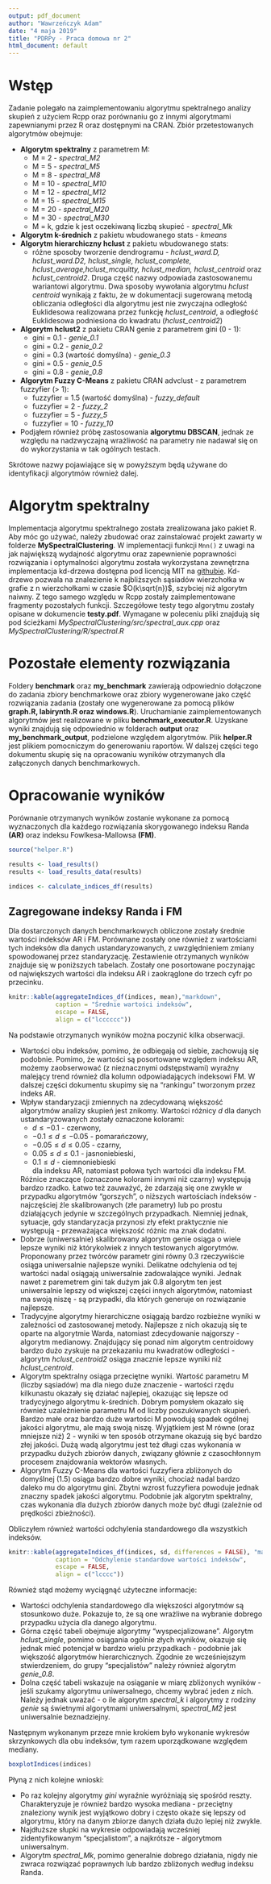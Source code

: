 ```yaml
---
output: pdf_document
author: "Wawrzeńczyk Adam"
date: "4 maja 2019"
title: "PDRPy - Praca domowa nr 2"
html_document: default
---
```


# Wstęp

Zadanie polegało na zaimplementowaniu algorytmu spektralnego analizy skupień z użyciem Rcpp oraz porównaniu go z innymi algorytmami zapewnianymi przez R oraz dostępnymi na CRAN. Zbiór przetestowanych algorytmów obejmuje:

* **Algorytm spektralny** z parametrem M:
    * M = 2 - *spectral_M2*
    * M = 5 - *spectral_M5*
    * M = 8 - *spectral_M8*
    * M = 10 - *spectral_M10*
    * M = 12 - *spectral_M12*
    * M = 15 - *spectral_M15*
    * M = 20 - *spectral_M20*
    * M = 30 - *spectral_M30*
    * M = k, gdzie k jest oczekiwaną liczbą skupieć - *spectral_Mk*
* **Algorytm k-średnich** z pakietu wbudowanego stats - *kmeans*
* **Algorytm hierarchiczny hclust** z pakietu wbudowanego stats:
    * różne sposoby tworzenie dendrogramu - *hclust_ward.D, hclust_ward.D2, hclust_single, hclust_complete, hclust_average,hclust_mcquitty, hclust_median, hclust_centroid* oraz *hclust_centroid2*. Druga część nazwy odpowiada zastosowanemu wariantowi algorytmu. Dwa sposoby wywołania algorytmu *hclust centroid* wynikają z faktu, że w dokumentacji sugerowaną metodą obliczania odległości dla algorytmu jest nie zwyczajna odległość Euklidesowa realizowana przez funkcję *hclust_centroid*, a odległość Euklidesowa podniesiona do kwadratu (*hclust_centroid2*)
* **Algorytm hclust2** z pakietu CRAN genie z parametrem gini (0 - 1):
    * gini = 0.1 - *genie_0.1*
    * gini = 0.2 - *genie_0.2*
    * gini = 0.3 (wartość domyślna) - *genie_0.3*
    * gini = 0.5 - *genie_0.5*
    * gini = 0.8 - *genie_0.8*
* **Algorytm Fuzzy C-Means** z pakietu CRAN advclust - z parametrem fuzzyfier (> 1):
    * fuzzyfier = 1.5 (wartość domyślna) - *fuzzy_default*
    * fuzzyfier = 2 - *fuzzy_2*
    * fuzzyfier = 5 - *fuzzy_5*
    * fuzzyfier = 10 - *fuzzy_10*
* Podjąłem również próbę zastosowania **algorytmu DBSCAN**, jednak ze względu na nadzwyczajną wrażliwość na parametry nie nadawał się on do wykorzystania w tak ogólnych testach.
    
Skrótowe nazwy pojawiające się w powyższym będą używane do identyfikacji algorytmów również dalej.

# Algorytm spektralny

Implementacja algorytmu spektralnego została zrealizowana jako pakiet R. Aby móc go używać, należy zbudować oraz zainstalować projekt zawarty w folderze **MySpectralClustering**. W implementacji funkcji `Mnn()` z uwagi na jak największą wydajność algorytmu oraz zapewnienie poprawności rozwiązania i optymalności algorytmu została wykorzystana zewnętrzna implementacja kd-drzewa dostępna pod licencją MIT na [githubie](https://github.com/gishi523/kd-tree). Kd-drzewo pozwala na znalezienie k najbliższych sąsiadów wierzchołka w grafie z n wierzchołkami w czasie $O(k\sqrt{n})$, szybciej niż algorytm naiwny. Z tego samego względu w Rcpp zostały zaimplementowane fragmenty pozostałych funkcji. Szczegółowe testy tego algorytmu zostały opisane w dokumencie **testy.pdf**. Wymagane w poleceniu pliki znajdują się pod ścieżkami *MySpectralClustering/src/spectral_aux.cpp* oraz *MySpectralClustering/R/spectral.R*

# Pozostałe elementy rozwiązania

Foldery **benchmark** oraz **my_benchmark** zawierają odpowiednio dołączone do zadania zbiory benchmarkowe oraz zbiory wygenerowane jako część rozwiązania zadania (zostały one wygenerowane za pomocą plików **graph.R, labirynth.R oraz windows.R**). Uruchamianie zaimplementowanych algorytmów jest realizowane w pliku **benchmark_executor.R**. Uzyskane wyniki znajdują się odpowiednio w folderach **output** oraz **my_benchmark_output**, podzielone względem algorytmów. Plik **helper.R** jest plikiem pomocniczym do generowaniu raportów. W dalszej części tego dokumentu skupię się na opracowaniu wyników otrzymanych dla załączonych danych benchmarkowych.

# Opracowanie wyników

Porównanie otrzymanych wyników zostanie wykonane za pomocą wyznaczonych dla każdego rozwiązania skorygowanego indeksu Randa **(AR)** oraz indeksu Fowlkesa-Mallowsa **(FM)**.

```R
source("helper.R")

results <- load_results()
results <- load_results_data(results)

indices <- calculate_indices_df(results)
```

## Zagregowane indeksy Randa i FM

Dla dostarczonych danych benchmarkowych obliczone zostały średnie wartości indeksów AR i FM. Porównane zostały one również z wartościami tych indeksów dla danych ustandaryzowanych, z uwzględnieniem zmiany spowodowanej przez standaryzację. Zestawienie otrzymanych wyników znajduje się w poniższych tabelach. Zostały one posortowane poczynając od największych wartości dla indeksu AR i zaokrąglone do trzech cyfr po przecinku.

```r
knitr::kable(aggregateIndices_df(indices, mean),"markdown",
             caption = "Średnie wartości indeksów",
             escape = FALSE,
             align = c("lcccccc"))
```

Na podstawie otrzymanych wyników można poczynić kilka obserwacji.

* Wartości obu indeksów, pomimo, że odbiegają od siebie, zachowują się podobnie. Pomimo, że wartości są posortowane względem indeksu AR, możemy zaobserwować (z nieznacznymi odstępstwami) wyraźny malejący trend również dla kolumn odpowiadających indeksowi FM. W dalszej części dokumentu skupimy się na "rankingu" tworzonym przez indeks AR.
* Wpływ standaryzacji zmiennych na zdecydowaną większość algorytmów analizy skupień jest znikomy. Wartości różnicy $d$ dla danych ustandaryzowanych zostały oznaczone kolorami:
    * $d \leq -0.1$ - czerwony, 
    * $-0.1 \le d \leq -0.05$ - pomarańczowy, 
    * $-0.05 \le d \le 0.05$ - czarny, 
    * $0.05 \leq d \le 0.1$  - jasnoniebieski, 
    * $0.1 \leq d$ - ciemnoniebieski  
dla indeksu AR, natomiast połowa tych wartości dla indeksu FM. 

    Różnice znaczące (oznaczone kolorami innymi niż czarny) występują bardzo rzadko. Łatwo też zauważyć, że zdarzają się one zwykle w przypadku algorytmów "gorszych", o niższych wartościach indeksów - najczęściej źle skalibrowanych (złe parametry) lub po prostu działających jedynie w szczególnych przypadkach. Niemniej jednak, sytuacje, gdy standaryzacja przynosi zły efekt praktycznie nie występują - przeważająca większość różnic ma znak dodatni.
* Dobrze (uniwersalnie) skalibrowany algorytm genie osiąga o wiele lepsze wyniki niż którykolwiek z innych testowanych algorytmów. Proponowany przez twórców parametr gini równy 0.3 rzeczywiście osiąga uniwersalnie najlepsze wyniki. Delikatne odchylenia od tej wartości nadal osiągają uniwersalnie zadowalające wyniki. Jednak nawet z paremetrem gini tak dużym jak 0.8 algorytm ten jest uniwersalnie lepszy od większej części innych algorytmów, natomiast ma swoją niszę - są przypadki, dla których generuje on rozwiązanie najlepsze.
* Tradycyjne algorytmy hierarchiczne osiągają bardzo rozbieżne wyniki w zależności od zastosowanej metody. Najlepsze z nich okazują się te oparte na algorytmie Warda, natomiast zdecydowanie najgorszy - algorytm medianowy. Znajdujący się ponad nim algorytm centroidowy bardzo dużo zyskuje na przekazaniu mu kwadratów odległości - algorytm *hclust_centroid2* osiąga znacznie lepsze wyniki niż *hclust_centroid*.
* Algorytm spektralny osiąga przeciętne wyniki. Wartość parametru M (liczby sąsiadów) ma dla niego duże znaczenie - wartości rzędu kilkunastu okazały się działać najlepiej, okazując się lepsze od tradycyjnego algorytmu k-średnich. Dobrym pomysłem okazało się również uzależnienie parametru M od liczby poszukiwanych skupień. Bardzo małe oraz bardzo duże wartości M powodują spadek ogólnej jakości algorytmu, ale mają swoją niszę. Wyjątkiem jest M równe (oraz mniejsze niż) 2 - wyniki w ten sposób otrzymane okazują się być bardzo złej jakości. Dużą wadą algorytmu jest też długi czas wykonania w przypadku dużych zbiorów danych, związany głównie z czasochłonnym procesem znajdowania wektorów własnych.
* Algorytm Fuzzy C-Means dla wartości fuzzyfiera zbliżonych do domyślnej (1.5) osiąga bardzo dobre wyniki, chociaż nadal bardzo daleko mu do algorytmu gini. Zbytni wzrost fuzzyfiera powoduje jednak znaczny spadek jakości algorytmu. Podobnie jak algorytm spektralny, czas wykonania dla dużych zbiorów danych może być długi (zależnie od prędkości zbieżności).

Obliczyłem również wartości odchylenia standardowego dla wszystkich indeksów.

```r
knitr::kable(aggregateIndices_df(indices, sd, differences = FALSE), "markdown",
             caption = "Odchylenie standardowe wartości indeksów",
             escape = FALSE,
             align = c("lcccc"))
```

Również stąd możemy wyciągnąć użyteczne informacje:

* Wartości odchylenia standardowego dla większości algorytmów są stosunkowo duże. Pokazuje to, że są one wrażliwe na wybranie dobrego przypadku użycia dla danego algorytmu.
* Górna część tabeli obejmuje algorytmy "wyspecjalizowane". Algorytm *hclust_single*, pomimo osiągania ogólnie złych wyników, okazuje się jednak mieć potencjał w bardzo wielu przypadkach - podobnie jak większość algorytmów hierarchicznych. Zgodnie ze wcześniejszym stwierdzeniem, do grupy "specjalistów" należy również algorytm *genie_0.8*.
* Dolna część tabeli wskazuje na osiąganie w miarę zbliżonych wyników - jeśli szukamy algorytmu uniwersalnego, chcemy wybrać jeden z nich. Należy jednak uważać - o ile algorytm *spectral_k* i algorytmy z rodziny *genie* są świetnymi algorytmami uniwersalnymi, *spectral_M2* jest uniwersalnie beznadziejny.

Następnym wykonanym przeze mnie krokiem było wykonanie wykresów skrzynkowych dla obu indeksów, tym razem uporządkowane względem mediany.

```r
boxplotIndices(indices)
```

Płyną z nich kolejne wnioski:

* Po raz kolejny algorytmy *gini* wyraźnie wyróżniają się spośród reszty. Charakteryzuje je również bardzo wysoka mediana - przeciętny znaleziony wynik jest wyjątkowo dobry i często okaże się lepszy od algorytmu, który na danym zbiorze danych działa dużo lepiej niż zwykle.
* Najdłuższe słupki na wykresie odpowiadają wcześniej zidentyfikowanym "specjalistom", a najkrótsze - algorytmom uniwersalnym.
* Algorytm *spectral_Mk*, pomimo generalnie dobrego działania, nigdy nie zwraca rozwiązać poprawnych lub bardzo zbliżonych według indeksu Randa.